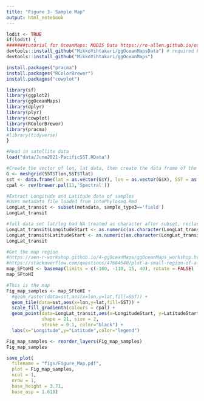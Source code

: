 ```yaml
---
title: "Figure 3- Sample Map"
output: html_notebook
---
```



```r
lodit <- TRUE
if(lodit) {
#######tutorial for OceanMaps: MODIS Data https://ro-allen.github.io/oceanmap.html
devtools::install_github("MikkoVihtakari/ggOceanMapsData") # required by ggOceanMaps
devtools::install_github("MikkoVihtakari/ggOceanMaps")

install.packages("pracma")
install.packages("RColorBrewer")
install.packages("cowplot")

library(sf)
library(ggplot2)
library(ggOceanMaps)
library(dplyr)
library(plyr)
library(cowplot)
library(RColorBrewer)
library(pracma)
#library(tidyverse)
}
```

```r
#Read in satellite data
load("data/June2021-PacificSST.RData")

#Create the vector of lon, lat data, then create the data frame of the vector data
G <- meshgrid(SST$Tlon,SST$Tlat)
sst <- data.frame(lat = as.vector(G$Y), lon = as.vector(G$X), SST = as.vector(SST$Temperature))
cpal <- rev(brewer.pal(11,'Spectral'))
```

```r
#Extract Longitude and Latitude data of samples
#Uses metadata file loaded from intoPhyloseq.Rmd
LongLat_transit <- subset(metadata, sample_type3=='field')
LongLat_transit

#full data set lat/log had NA treated as character after subset, reclassify data as numeric. 
LongLat_transit$LongitudeStart <- as.numeric(as.character(LongLat_transit$LongitudeStart))
LongLat_transit$LatitudeStart <- as.numeric(as.character(LongLat_transit$LatitudeStart))
LongLat_transit

#Get the map region
#https://aen-r-workshop.github.io/4-ggOceanMaps/ggOceanMaps_workshop.html#15
#https://stackoverflow.com/questions/47684540/plot-a-small-region-of-a-map-with-ocean-in-ggplot2
map_SFtoHI <- basemap(limits = c(-160, -110, 15, 40), rotate = FALSE)
map_SFtoHI 

#This is the map
Fig_map_samples <- map_SFtoHI +
  #geom_raster(data=sst,aes(x=lon,y=lat,fill=SST)) +
  geom_tile(data=sst,aes(x=lon,y=lat,fill=SST)) +
  scale_fill_gradientn(colours = cpal) +
  geom_point(data=LongLat_transit,aes(x=LongitudeStart, y=LatitudeStart),
             shape = 21, size = 2, 
             stroke = 0.1, color="black") +
  labs(x="Longitude",y="Latitude",color="legend") 

Fig_map_samples <- reorder_layers(Fig_map_samples)
Fig_map_samples

save_plot(
  filename = "figs/Figure_Map.pdf",
  plot = Fig_map_samples,
  ncol = 1,
  nrow = 1,
  base_height = 3.71,
  base_asp = 1.618)

```
